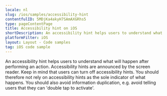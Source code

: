 ```yaml
---
locale: nl
slug: /ios/samples/accessibility-hint
contentfulID: 5MDjKa4akyH7SAmAXGRhs5
type: pageContentPage
title: Accessibility hint on iOS
shortDescription: An accessibility hint helps users to understand what will happen after performing an action.
platformFilter: iOS
layout: Layout - Code samples
tag: iOS code sample
---
```


An accessibility hint helps users to understand what will happen after performing an action. Accessibility hints are announced by the screen reader. Keep in mind that users can turn off accessibility hints. You should therefore not rely on accessibility hints as the sole indicator of what happens. You should also avoid information duplication, e.g. avoid telling users that they can 'double tap to activate'.

<CodeSample id="accessibility-hint" locale="nl" platform="ios"/>